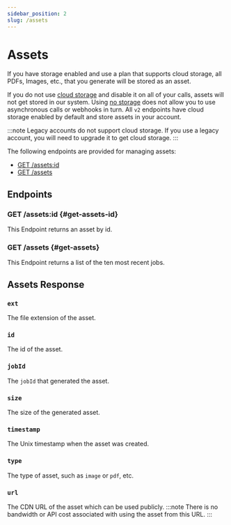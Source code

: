 ```yaml
---
sidebar_position: 2
slug: /assets
---
```


# Assets

If you have storage enabled and use a plan that supports cloud storage, all PDFs, Images, etc., that you generate will be stored as an asset.

If you do not use [cloud storage](/storage#cloud-storage) and disable it on all of your calls, assets will not get stored in our system. Using [no storage](/storage#no-storage) does not allow you to use asynchronous calls or webhooks in turn. All `v2` endpoints have cloud storage enabled by default and store assets in your account.

:::note
Legacy accounts do not support cloud storage. If you use a legacy account, you will need to upgrade it to get cloud storage.
:::

The following endpoints are provided for managing assets:

- [GET /assets:id](#get-assets-id)
- [GET /assets](#get-assets)

## Endpoints

### GET /assets:id {#get-assets-id}

This Endpoint returns an asset by id.

### GET /assets {#get-assets}

This Endpoint returns a list of the ten most recent jobs.

## Assets Response

### `ext`

The file extension of the asset.

### `id`

The id of the asset.

### `jobId`

The `jobId` that generated the asset.

### `size`

The size of the generated asset.

### `timestamp`

The Unix timestamp when the asset was created.

### `type`

The type of asset, such as `image` or `pdf`, etc.

### `url`

The CDN URL of the asset which can be used publicly.
:::note
There is no bandwidth or API cost associated with using the asset from this URL.
:::
